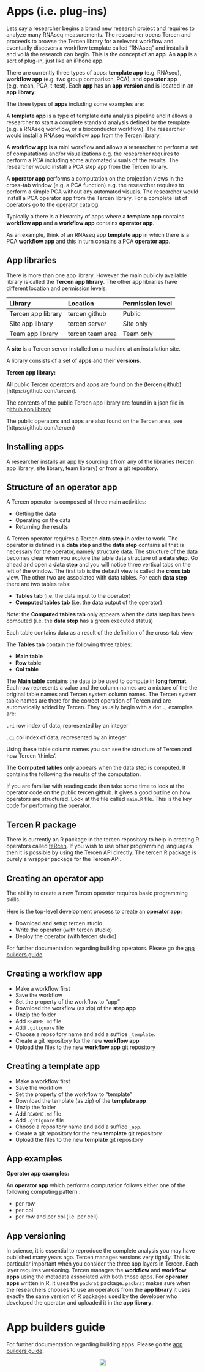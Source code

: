 # Apps (i.e. plug-ins) {#apps}
Lets say a researcher begins a brand new research project and requires to analyze many RNAseq measurements. The researcher opens Tercen and proceeds to browse the Tercen library for a relevant workflow and eventually discovers a workflow template called "RNAseq" and installs it and voilà the research can begin. This is the concept of an __app__. An __app__ is a sort of plug-in, just like an iPhone app.

There are currently three types of apps: __template app__ (e.g. RNAseq), __workflow app__ (e.g. two group comparison, PCA), and __operator app__ (e.g. mean, PCA, t-test). Each __app__ has an __app version__ and is located in an __app library__. 

The three types of __apps__ including some examples are:

A __template app__ is a type of template data analysis pipeline and it allows a researcher to start a complete standard analysis defined by the template (e.g. a RNAseq workflow, or a bioconductor workflow). The researcher would install a RNAseq workflow app from the Tercen library.

A __workflow app__ is a mini workflow and allows a researcher to perform a set of computations and/or visualizations e.g. the researcher requires to perform a PCA including some automated visuals of the results. The researcher would install a PCA step app from the Tercen library.

A __operator app__ performs a computation on the projection views in the cross-tab window (e.g. a PCA function) e.g. the researcher requires to perform a simple PCA without any automated visuals. The researcher would install a PCA operator app from the Tercen library.
For a complete list of operators go to the [operator catalog](https://tercen.github.io/operator_catalog/).

Typically a there is a hierarchy of apps where a __template app__ contains __workflow app__ and a __workflow app__ contains __operator app__.

As an example, think of an RNAseq app __template app__ in which there is a PCA __workflow app__ and this in turn contains a PCA __operator app__.


## App libraries {-}

There is more than one app library. However the main publicly available library is called the __Tercen app library__. The other app libraries have different location and permission levels.

Library  | Location|Permission level |
:-----   | :------- |:------- |
Tercen app library | tercen github| Public |
Site app library   | tercen server| Site only|
Team app library  | tercen team  area|  Team only |
 

A __site__ is a Tercen server installed on a machine at an installation  site.

A library consists of a set of __apps__ and their __versions__.

__Tercen app library:__

All public Tercen operators and apps are found on the (tercen github)[https://github.com/tercen]. 

The contents of the public Tercen app library are found in a json file in [github app library](https://github.com/tercen/app-library)

The public operators and apps are also found on the Tercen area, see (https://github.com/tercen)

## Installing apps {-}

A researcher installs an app by sourcing it from any of the libraries (tercen app library, site library, team library) or from a git repository.

## Structure of an operator app {-}
A Tercen operator is composed of three main activities:

* Getting the data
* Operating on the data 
* Returning the results

A Tercen operator requires a Tercen __data step__ in order to work. The operator is defined in a __data step__ and the __data step__ contains all that is necessary for the operator, namely structure data. The structure of the data becomes clear when you explore the table data structure of a __data step__. Go ahead and open a __data step__ and you will notice three vertical tabs on the left of the window. The first tab is the default view is called the __cross tab__ view. The other two are associated with data tables. For each __data step__ there are two tables tabs:

* __Tables tab__ (i.e. the data input to the operator)
* __Computed tables tab__ (i.e. the data output of the operator)

Note: the __Computed tables tab__ only appears when the data step has been computed (i.e. the __data step__ has a green executed status)

Each table contains data as a result of the definition of the cross-tab view.

The __Tables tab__ contain the following three tables:

* __Main table__
* __Row table__
* __Col table__


The __Main table__ contains the data to be used to compute in __long format__. Each row represents a value and the column names are a mixture of the the original table names and Tercen system column names. The Tercen system table names are there for the correct operation of Tercen and are automatically added by Tercen. They usually begin with a dot `.`, examples are:

``.ri``  row index of data, represented by an integer

``.ci``  col index of data, represented by an integer

Using these table column names you can see the structure of Tercen and how Tercen 'thinks'.

The __Computed tables__ only appears when the data step is computed. It contains the following the results of the computation.

If you are familiar with reading code then take some time to look at the operator code on the public tercen github. It gives a good outline on how operators are structured. Look at the file called `main.R` file. This is the key code for performing the operator.

## Tercen R package {-}
There is currently an R package in the tercen repository to help in creating R operators called [teRcen](https://github.com/tercen/teRcen).
If you wish to use other programming languages then it is possible by using the Tercen API directly. The tercen R package is purely a wrapper package for the Tercen API.

## Creating an operator app {-}   

The ability to create a new Tercen operator requires basic programming skills.

Here is the top-level development process to create an __operator app__:

* Download and setup tercen studio
* Write the operator (with tercen studio)
* Deploy the operator (with tercen studio)

For further documentation regarding building operators. Please go the [app builders guide](https://tercen.github.io/appbuilders-guide/).

## Creating a workflow app {-}
* Make a workflow first
* Save the workflow
* Set the property of the workflow to “app”
* Download the workflow (as zip) of the __step app__
* Unzip the folder
* Add `README.md` file
* Add `.gitignore` file
* Choose a repsoitory name and add a suffice `_template`.
* Create a git repository for the new __workflow app__
* Upload the files to the new __workflow app__ git repository


## Creating a template app {-}
* Make a workflow first
* Save the workflow
* Set the property of the workflow to "template"
* Download the template (as zip) of the  __template app__
* Unzip the folder
* Add `README.md` file
* Add `.gitignore` file
* Choose a repository name and add a suffice `_app`.
* Create a git repository for the new __template__ git repository
* Upload the files to the new __template__ git repository

## App examples {-}

__Operator app examples:__

An __operator app__ which performs computation follows either one of the following computing pattern :

* per row
* per col
* per row and per col (i.e. per cell)

## App versioning {-}
In science, it is essential to reproduce the complete analysis you may have published many years ago. Tercen manages versions very tightly. This is particular important when you consider the three app layers in Tercen. Each layer requires versioning. 
Tercen manages the __workflow__ and __workflow apps__ using the metadata associated with both those apps. For __operator apps__ written in R, it uses the `packrat` package. `packrat` makes sure when the researchers chooses to use an operators from the __app library__ it uses exactly the same version of R packages used by the developer who developed the operator and uploaded it in the __app library__.

# App builders guide
For further documentation regarding building apps. Please go the [app builders guide](https://tercen.github.io/appbuilders-guide/).

<center>![](images/app.png)</center>
